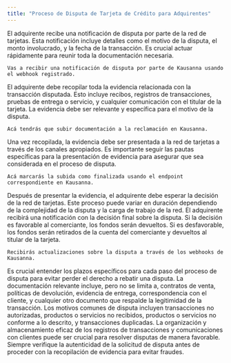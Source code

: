 ```yaml
---
title: "Proceso de Disputa de Tarjeta de Crédito para Adquirentes"
---
```


<Steps>
  <Step title="Notificación de la Disputa">
    El adquirente recibe una notificación de disputa por parte de la red de tarjetas. Esta
    notificación incluye detalles como el motivo de la disputa, el monto involucrado, y la fecha de
    la transacción. Es crucial actuar rápidamente para reunir toda la documentación necesaria.

    Vas a recibir una notificación de disputa por parte de Kausanna usando el webhook registrado.

  </Step>
  <Step title="Recopilación de Evidencia">
    El adquirente debe recopilar toda la evidencia relacionada con la transacción disputada. Esto
    incluye recibos, registros de transacciones, pruebas de entrega o servicio, y cualquier
    comunicación con el titular de la tarjeta. La evidencia debe ser relevante y específica para el
    motivo de la disputa.

    Acá tendrás que subir documentación a la reclamación en Kausanna.

  </Step>
  <Step title="Presentación de la Evidencia">
    Una vez recopilada, la evidencia debe ser presentada a la red de tarjetas a través de los
    canales apropiados. Es importante seguir las pautas específicas para la presentación de
    evidencia para asegurar que sea considerada en el proceso de disputa.

    Acá marcarás la subida como finalizada usando el endpoint correspondiente en Kausanna.

  </Step>
  <Step title="Espera de la Resolución">
    Después de presentar la evidencia, el adquirente debe esperar la decisión de la red de tarjetas.
    Este proceso puede variar en duración dependiendo de la complejidad de la disputa y la carga de
    trabajo de la red.
  </Step>
  <Step title="Notificación de la Decisión">
    El adquirente recibirá una notificación con la decisión final sobre la disputa. Si la decisión
    es favorable al comerciante, los fondos serán devueltos. Si es desfavorable, los fondos serán
    retirados de la cuenta del comerciante y devueltos al titular de la tarjeta.

    Recibirás actualizaciones sobre la disputa a través de los webhooks de Kausanna.

  </Step>
</Steps>

<Note>
  Es crucial entender los plazos específicos para cada paso del proceso de disputa para evitar
  perder el derecho a rebatir una disputa.
</Note>

<Accordion title="Documentación Relevante">
  La documentación relevante incluye, pero no se limita a, contratos de venta, políticas de
  devolución, evidencia de entrega, correspondencia con el cliente, y cualquier otro documento que
  respalde la legitimidad de la transacción.
</Accordion>

<Accordion title="Motivos Comunes de Disputa">
  Los motivos comunes de disputa incluyen transacciones no autorizadas, productos o servicios no
  recibidos, productos o servicios no conforme a lo descrito, y transacciones duplicadas.
</Accordion>

<Tip>
  La organización y almacenamiento eficaz de los registros de transacciones y comunicaciones con
  clientes puede ser crucial para resolver disputas de manera favorable.
</Tip>

<Warning>
  Siempre verifique la autenticidad de la solicitud de disputa antes de proceder con la recopilación
  de evidencia para evitar fraudes.
</Warning>
